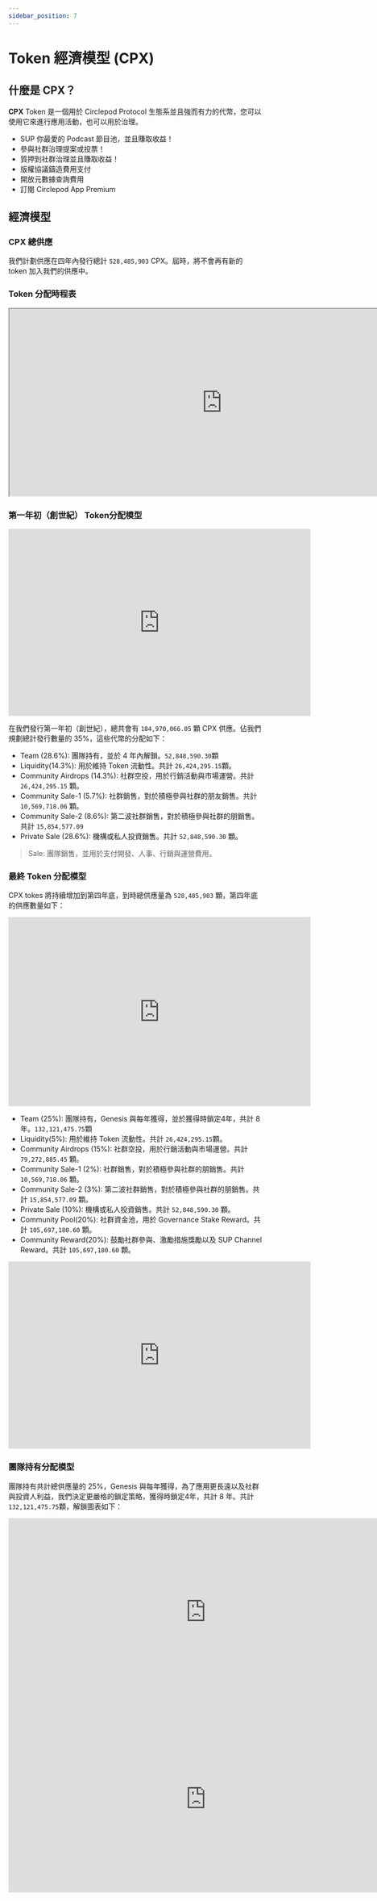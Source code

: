 ```yaml
---
sidebar_position: 7
---
```


# Token 經濟模型 (CPX)

## 什麼是 CPX？

**CPX** Token 是一個用於 Circlepod Protocol 生態系並且強而有力的代幣，您可以使用它來進行應用活動，也可以用於治理。

* SUP 你最愛的 Podcast 節目池，並且賺取收益！
* 參與社群治理提案或投票！
* 質押到社群治理並且賺取收益！
* 版權協議鑄造費用支付
* 開放元數據查詢費用
* 訂閱 Circlepod App Premium

## 經濟模型

### CPX 總供應

我們計劃供應在四年內發行總計 `528,485,903` CPX。屆時，將不會再有新的 token 加入我們的供應中。

### Token 分配時程表

<iframe width="843" height="371" src="https://docs.google.com/spreadsheets/d/e/2PACX-1vQ546oi7FbClMkWdwRA3QLAI_lFUACPBVhCGfs67H13Bq0t_U0z6S1UEW0BdFc8TiKfb_WQF4gbrClM/pubhtml?gid=893464703&amp;single=true&amp;widget=true&amp;headers=false"></iframe>


### 第一年初（創世紀） Token分配模型

<iframe width="600" height="371" seamless frameborder="0" scrolling="no" src="https://docs.google.com/spreadsheets/d/e/2PACX-1vQ546oi7FbClMkWdwRA3QLAI_lFUACPBVhCGfs67H13Bq0t_U0z6S1UEW0BdFc8TiKfb_WQF4gbrClM/pubchart?oid=525406481&amp;format=interactive"></iframe>

在我們發行第一年初（創世紀），總共會有 `184,970,066.05` 顆 CPX 供應。佔我們規劃總計發行數量的 35%，這些代幣的分配如下：

* Team (28.6%): 團隊持有，並於 4 年內解鎖。`52,848,590.30`顆
* Liquidity(14.3%): 用於維持 Token 流動性。共計 `26,424,295.15`顆。
* Community Airdrops (14.3%): 社群空投，用於行銷活動與市場運營。共計 `26,424,295.15` 顆。
* Community Sale-1 (5.7%): 社群銷售，對於積極參與社群的朋友銷售。共計 `10,569,718.06` 顆。
* Community Sale-2 (8.6%): 第二波社群銷售，對於積極參與社群的朋銷售。共計 `15,854,577.09`
* Private Sale (28.6%): 機構或私人投資銷售。共計 `52,848,590.30` 顆。

> Sale: 團隊銷售，並用於支付開發、人事、行銷與運營費用。

### 最終 Token 分配模型

CPX tokes 將持續增加到第四年底，到時總供應量為 `528,485,903` 顆，第四年底的供應數量如下：

<iframe width="600" height="375" seamless frameborder="0" scrolling="no" src="https://docs.google.com/spreadsheets/d/e/2PACX-1vQ546oi7FbClMkWdwRA3QLAI_lFUACPBVhCGfs67H13Bq0t_U0z6S1UEW0BdFc8TiKfb_WQF4gbrClM/pubchart?oid=1138071665&amp;format=interactive"></iframe>

* Team (25%): 團隊持有，Genesis 與每年獲得，並於獲得時鎖定4年，共計 8 年。`132,121,475.75`顆
* Liquidity(5%): 用於維持 Token 流動性。共計 `26,424,295.15`顆。
* Community Airdrops (15%): 社群空投，用於行銷活動與市場運營。共計 `79,272,885.45` 顆。
* Community Sale-1 (2%): 社群銷售，對於積極參與社群的朋銷售。共計 `10,569,718.06` 顆。
* Community Sale-2 (3%): 第二波社群銷售，對於積極參與社群的朋銷售。共計 `15,854,577.09` 顆。
* Private Sale (10%): 機構或私人投資銷售。共計 `52,848,590.30` 顆。
* Community Pool(20%): 社群資金池，用於 Governance Stake Reward。共計 `105,697,180.60` 顆。
* Community Reward(20%): 鼓勵社群參與、激勵措施獎勵以及 SUP Channel Reward。共計 `105,697,180.60` 顆。

<iframe width="600" height="371" seamless frameborder="0" scrolling="no" src="https://docs.google.com/spreadsheets/d/e/2PACX-1vQ546oi7FbClMkWdwRA3QLAI_lFUACPBVhCGfs67H13Bq0t_U0z6S1UEW0BdFc8TiKfb_WQF4gbrClM/pubchart?oid=772898127&amp;format=interactive"></iframe>

### 團隊持有分配模型

團隊持有共計總供應量的 25%，Genesis 與每年獲得，為了應用更長遠以及社群與投資人利益，我們決定更嚴格的鎖定策略，獲得時鎖定4年，共計 8 年。共計 `132,121,475.75`顆，解鎖圖表如下：

<iframe width="784" height="371" seamless frameborder="0" scrolling="no" src="https://docs.google.com/spreadsheets/d/e/2PACX-1vQ546oi7FbClMkWdwRA3QLAI_lFUACPBVhCGfs67H13Bq0t_U0z6S1UEW0BdFc8TiKfb_WQF4gbrClM/pubchart?oid=2030722581&amp;format=interactive"></iframe>

<iframe width="784" height="371" seamless frameborder="0" scrolling="no" src="https://docs.google.com/spreadsheets/d/e/2PACX-1vQ546oi7FbClMkWdwRA3QLAI_lFUACPBVhCGfs67H13Bq0t_U0z6S1UEW0BdFc8TiKfb_WQF4gbrClM/pubchart?oid=1288232632&amp;format=interactive"></iframe>
